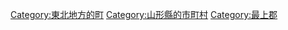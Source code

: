 {{Commonscat|Mogami, Yamagata}}
{{Catmore}}

{{DEFAULTSORT:Mogami}}
[[Category:東北地方的町|Category:東北地方的町]]
[[Category:山形縣的市町村|Category:山形縣的市町村]]
[[Category:最上郡|Category:最上郡]]